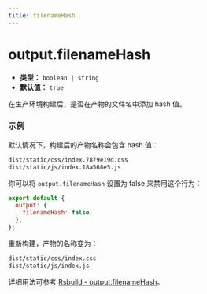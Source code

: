 ```yaml
---
title: filenameHash
---
```


# output.filenameHash

- **类型：** `boolean | string`
- **默认值：** `true`

在生产环境构建后，是否在产物的文件名中添加 hash 值。

### 示例

默认情况下，构建后的产物名称会包含 hash 值：

```bash
dist/static/css/index.7879e19d.css
dist/static/js/index.18a568e5.js
```

你可以将 `output.filenameHash` 设置为 false 来禁用这个行为：

```js
export default {
  output: {
    filenameHash: false,
  },
};
```

重新构建，产物的名称变为：

```bash
dist/static/css/index.css
dist/static/js/index.js
```

详细用法可参考 [Rsbuild - output.filenameHash](https://rsbuild.dev/zh/config/output/filename-hash)。
